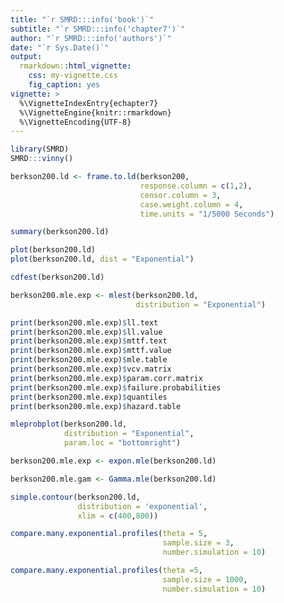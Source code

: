 ```yaml
---
title: "`r SMRD:::info('book')`"
subtitle: "`r SMRD:::info('chapter7')`"
author: "`r SMRD:::info('authors')`"
date: "`r Sys.Date()`"
output: 
  rmarkdown::html_vignette:
    css: my-vignette.css
    fig_caption: yes
vignette: >
  %\VignetteIndexEntry{echapter7}
  %\VignetteEngine{knitr::rmarkdown}
  %\VignetteEncoding{UTF-8}
---
```


```r
library(SMRD)
SMRD:::vinny()
```

```r
berkson200.ld <- frame.to.ld(berkson200,
                             response.column = c(1,2),
                             censor.column = 3,
                             case.weight.column = 4,
                             time.units = "1/5000 Seconds")

summary(berkson200.ld)

plot(berkson200.ld)
plot(berkson200.ld, dist = "Exponential")
```


```r
cdfest(berkson200.ld)
```


```r
berkson200.mle.exp <- mlest(berkson200.ld, 
                            distribution = "Exponential")

print(berkson200.mle.exp)$ll.text
print(berkson200.mle.exp)$ll.value
print(berkson200.mle.exp)$mttf.text
print(berkson200.mle.exp)$mttf.value
print(berkson200.mle.exp)$mle.table
print(berkson200.mle.exp)$vcv.matrix
print(berkson200.mle.exp)$param.corr.matrix
print(berkson200.mle.exp)$failure.probabilities
print(berkson200.mle.exp)$quantiles
print(berkson200.mle.exp)$hazard.table
```

```r
mleprobplot(berkson200.ld, 
            distribution = "Exponential", 
            param.loc = "bottomright") 
```

```r
berkson200.mle.exp <- expon.mle(berkson200.ld)

berkson200.mle.gam <- Gamma.mle(berkson200.ld)
```

```r
simple.contour(berkson200.ld, 
               distribution = 'exponential', 
               xlim = c(400,800))
```

```r
compare.many.exponential.profiles(theta = 5,
                                  sample.size = 3,
                                  number.simulation = 10)

compare.many.exponential.profiles(theta =5,
                                  sample.size = 1000,
                                  number.simulation = 10)
```